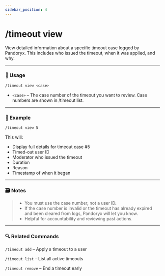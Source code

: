```yaml
---
sidebar_position: 4
---
```


# /timeout view

View detailed information about a specific timeout case logged by Pandoryx. This includes who issued the timeout, when it was applied, and why.

<hr className="md-divider-gradient" />

### 💬 Usage
```bash
/timeout view <case>
```
- `<case>` – The case number of the timeout you want to review. Case numbers are shown in /timeout list.

<hr className="md-divider-gradient" />

### 📌 Example
```bash
/timeout view 5
```
This will:
- Display full details for timeout case #5
- Timed-out user ID
- Moderator who issued the timeout
- Duration
- Reason
- Timestamp of when it began

<hr className="md-divider-gradient" />

### 🗃️ Notes
> - You must use the case number, not a user ID.
> - If the case number is invalid or the timeout has already expired and been cleared from logs, Pandoryx will let you know.
> - Helpful for accountability and reviewing past actions.

<hr className="md-divider-gradient" />

### 🔍 Related Commands
`/timeout add` – Apply a timeout to a user

`/timeout list` – List all active timeouts

`/timeout remove` – End a timeout early
